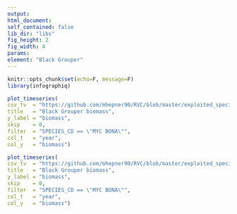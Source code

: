 ```yaml
---
output:
html_document:
self_contained: false
lib_dir: "libs"
fig_height: 2
fig_width: 4
params:
element: "Black Grouper"
---
```


```r
knitr::opts_chunk$set(echo=F, message=F)
library(infographiq)
```

```r
plot_timeseries(
csv_tv  = "https://github.com/mhepner90/RVC/blob/master/exploited_species/exploited_fk_bio.csv",
title   = "Black Grouper biomass",
y_label = "biomass",
skip    = 0,
filter  = "SPECIES_CD == \"MYC BONA\"",
col_t   = "year",
col_y   = "biomass")
```

```r
plot_timeseries(
csv_tv  = "https://github.com/mhepner90/RVC/blob/master/exploited_species/exploited_fk_bio.csv",
title   = "Black Grouper biomass",
y_label = "biomass",
skip    = 0,
filter  = "SPECIES_CD == \"MYC BONA\"",
col_t   = "year",
col_y   = "biomass")
```
